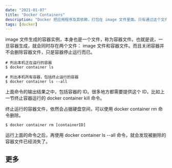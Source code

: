 ```yaml
---
date: "2021-01-07"
title: "Docker Containers"
description: "Docker 把应用程序及其依赖，打包在 image 文件里面。只有通过这个文件，才能生成 Docker 容器"
tags: [docker]
---
```


image 文件生成的容器实例，本身也是一个文件，称为容器文件。也就是说，一旦容器生成，就会同时存在两个文件： image 文件和容器文件。而且关闭容器并不会删除容器文件，只是容器停止运行而已。

```shell
# 列出本机正在运行的容器
$ docker container ls
```

```shell
# 列出本机所有容器，包括终止运行的容器
$ docker container ls --all
```

上面命令的输出结果之中，包括容器的 ID。很多地方都需要提供这个 ID，比如上一节终止容器运行的 docker container kill 命令。

终止运行的容器文件，依然会占据硬盘空间，可以使用 docker container rm 命令删除。

```shell
$ docker container rm [containerID]
```

运行上面的命令之后，再使用 docker container ls --all 命令，就会发现被删除的容器文件已经消失了。

## 更多
